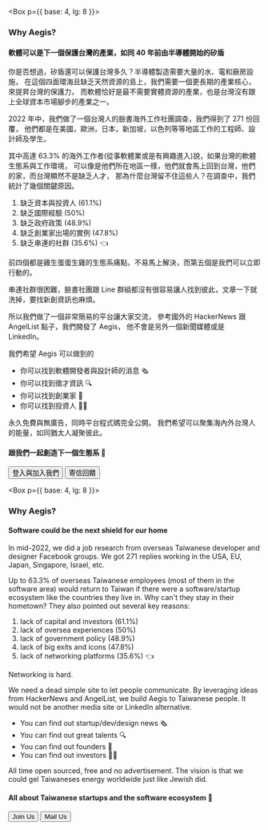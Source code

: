 
<Box p={{ base: 4, lg: 8 }}>

### Why Aegis?

#### 軟體可以是下一個保護台灣的產業，如同 40 年前由半導體開始的矽盾

你是否想過，矽盾還可以保護台灣多久？半導體製造需要大量的水、電和廠房設施，
在這個四面環海且缺乏天然資源的島上，我們需要一個更長期的產業核心，來提昇台灣的保護力，
而軟體恰好是最不需要實體資源的產業，也是台灣沒有跟上全球資本市場腳步的產業之一。

2022 年中，我們做了一個台灣人的臉書海外工作社團調查，我們得到了
<Text as='span' mx='1' fontSize='xl' color='red'>271</Text> 份回覆，
他們都是在美國，歐洲，日本，新加坡，以色列等等地區工作的工程師、設計師及學生。

其中高達 <Text as='span' mx='1' fontSize='xl' color='red'>63.3%</Text> 
的海外工作者(從事軟體業或是有興趣進入)說，如果台灣的軟體生態系與工作環境，
可以像是他們所在地區一樣，他們就會馬上回到台灣，他們的家，而台灣顯然不是缺乏人才，
那為什麼台灣留不住這些人？在調查中，我們統計了幾個關鍵原因。

1. 缺乏資本與投資人 (61.1%)
2. 缺乏國際經驗 (50%)
3. 缺乏政府政策 (48.9%)
4. 缺乏創業家出場的實例 (47.8%)
5. <Text as='span' color='red'> 缺乏串連的社群 (35.6%) 👈 </Text> 

前四個都是雞生蛋蛋生雞的生態系痛點，不易馬上解決，而第五個是我們可以立即行動的。

串連社群很困難，臉書社團跟 Line 群組都沒有很容易讓人找到彼此，文章一下就洗掉，要找新創資訊也麻煩。

所以我們做了一個非常簡易的平台讓大家交流，
參考國外的 HackerNews 跟 AngelList 點子，我們開發了 Aegis，
他不會是另外一個新聞媒體或是 LinkedIn。

我們希望 Aegis 可以做到的

* 你可以找到軟體開發者與設計師的消息 🗞️  
* 你可以找到徵才資訊 🔍   
* 你可以找到創業家 👋
* 你可以找到投資人 👨‍🦳

永久免費與無廣告，同時平台程式碼完全公開。
我們希望可以聚集海內外台灣人的能量，如同猶太人凝聚彼此。

#### 跟我們一起創造下一個生態系 👊

<NextLink href="/auth/signIn">
  <Button>登入與加入我們</Button>
</NextLink>

<NextLink href="mailto: jacky@aegis.tw">
  <Button ml='16px'>寄信回饋</Button>
</NextLink>

</Box>

<Divider />

<Box p={{ base: 4, lg: 8 }}>

### Why Aegis?

#### Software could be the next shield for our home

In mid-2022, we did a job research from overseas 
Taiwanese developer and designer Facebook groups. 
We got <Text as='span' mx='1' fontSize='xl' color='red'>271</Text> replies 
working in the USA, EU, Japan, Singapore, Israel, etc. 

Up to <Text as='span' mx='1' fontSize='xl' color='red'>63.3%</Text> 
of overseas Taiwanese employees (most of them in the software area) would return to 
Taiwan if there were a software/startup ecosystem like the countries they live in. Why can't they stay in their hometown? 
They also pointed out several key reasons:

1. lack of capital and investors (61.1%)
2. lack of oversea experiences (50%)
3. lack of government policy (48.9%)
4. lack of big exits and icons (47.8%)
5. <Text as='span' color='red'> lack of networking platforms (35.6%) 👈 </Text> 

Networking is hard. 

We need a dead simple site to let people communicate.
By leveraging ideas from HackerNews and AngelList, we build Aegis to Taiwanese people.
It would not be another media site or LinkedIn alternative.

* You can find out startup/dev/design news 🗞️  
* You can find out great talents 🔍   
* You can find out founders 👋
* You can find out investors 👨‍🦳

All time open sourced, free and no advertisement.
The vision is that we could gel Taiwaneses energy worldwide just like Jewish did. 

#### All about Taiwanese startups and the software ecosystem 👊

<NextLink href="/auth/signIn">
  <Button>Join Us</Button>
</NextLink>

<NextLink href="mailto: jacky@aegis.tw">
  <Button ml='16px'>Mail Us</Button>
</NextLink>

</Box>